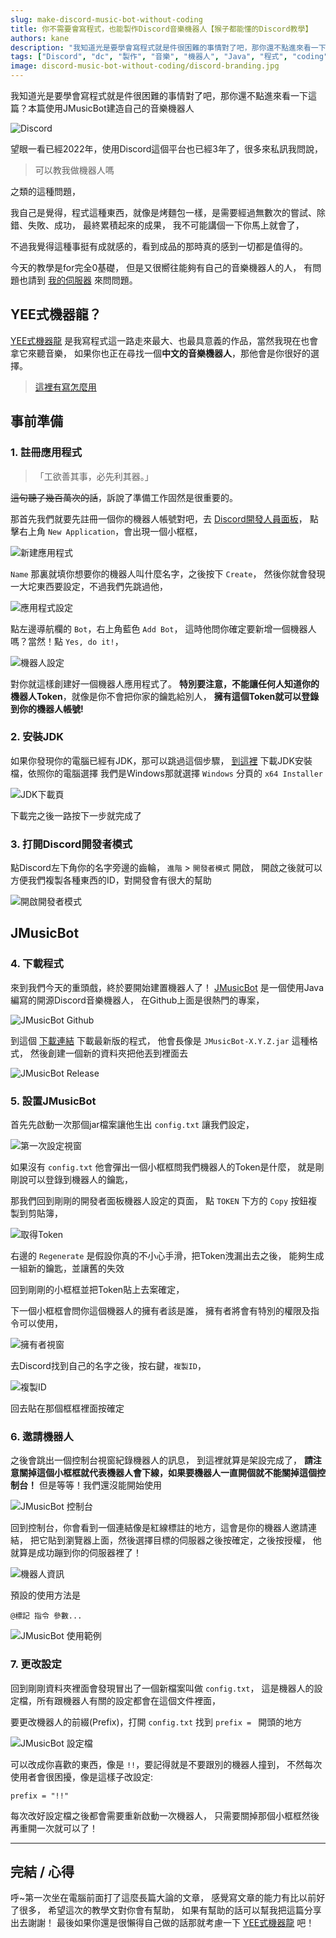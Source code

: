 ---
slug: make-discord-music-bot-without-coding
title: 你不需要會寫程式，也能製作Discord音樂機器人【猴子都能懂的Discord教學】
authors: kane
description: "我知道光是要學會寫程式就是件很困難的事情對了吧，那你還不點進來看一下這篇？今天的教學是for完全0基礎，但是又很嚮往能夠製作出自己的機器人的人，本篇使用JMusicBot建造自己的音樂機器人"
tags: ["Discord", "dc", "製作", "音樂", "機器人", "Java", "程式", "coding", "2022", "JMusicBot", "教學", "Rythm", "Groovy"]
image: discord-music-bot-without-coding/discord-branding.jpg
---


<head>
	<link rel="canonical" href="https://yeecord.co/blog//img/make-discord-music-bot-without-coding/"/>
</head>

我知道光是要學會寫程式就是件很困難的事情對了吧，那你還不點進來看一下這篇？本篇使用JMusicBot建造自己的音樂機器人

![Discord](/img/make-discord-music-bot-without-coding/discord-branding.jpg)

望眼一看已經2022年，使用Discord這個平台也已經3年了，很多來私訊我問說，
> 可以教我做機器人嗎

之類的這種問題，

我自己是覺得，程式這種東西，就像是烤麵包一樣，是需要經過無數次的嘗試、除錯、失敗、成功，
最終累積起來的成果， 我不可能講個一下你馬上就會了，


不過我覺得這種事挺有成就感的，看到成品的那時真的感到一切都是值得的。

今天的教學是for完全0基礎， 但是又很嚮往能夠有自己的音樂機器人的人，
有問題也請到 [我的伺服器](https://discord.gg/ct2ufag) 來問問題。

## YEE式機器龍？
[YEE式機器龍](https://yeecord.co/) 是我寫程式這一路走來最大、也最具意義的作品，當然我現在也會拿它來聽音樂，
如果你也正在尋找一個**中文的音樂機器人**，那他會是你很好的選擇。
> [這裡有寫怎麼用](/blog/how-to-invite-bot/)

<!--truncate-->

<Adsense/>

## 事前準備
### 1. 註冊應用程式
> 「工欲善其事，必先利其器。」

~~這句聽了幾百萬次的話~~，訴說了準備工作固然是很重要的。

那首先我們就要先註冊一個你的機器人帳號對吧，去 [Discord開發人員面板](https://discord.com/developers/applications)，
點擊右上角 `New Application`，會出現一個小框框，

![新建應用程式](/img/make-discord-music-bot-without-coding/new-application.png)

`Name` 那裏就填你想要你的機器人叫什麼名字，之後按下 `Create`，
然後你就會發現一大坨東西要設定，不過我們先跳過他，

![應用程式設定](/img/make-discord-music-bot-without-coding/app.jpeg)

點左邊導航欄的 `Bot`，右上角藍色 `Add Bot`，
這時他問你確定要新增一個機器人嗎？當然！點 `Yes, do it!`，

![機器人設定](/img/make-discord-music-bot-without-coding/bot.png)

對你就這樣創建好一個機器人應用程式了。
**特別要注意，不能讓任何人知道你的機器人Token**，就像是你不會把你家的鑰匙給別人，
**擁有這個Token就可以登錄到你的機器人帳號!**

<Adsense/>

### 2. 安裝JDK
如果你發現你的電腦已經有JDK，那可以跳過這個步驟，
[到這裡](https://www.oracle.com/java/technologies/downloads/) 下載JDK安裝檔，依照你的電腦選擇
我們是Windows那就選擇 `Windows` 分頁的 `x64 Installer`

![JDK下載頁](/img/make-discord-music-bot-without-coding/jdk.png)

下載完之後一路按下一步就完成了

### 3. 打開Discord開發者模式
點Discord左下角你的名字旁邊的齒輪， `進階` > `開發者模式` 開啟，
開啟之後就可以方便我們複製各種東西的ID，對開發會有很大的幫助

![開啟開發者模式](/img/make-discord-music-bot-without-coding/enable-dev-mode.png)

<Adsense/>

## JMusicBot
### 4. 下載程式
來到我們今天的重頭戲，終於要開始建置機器人了！
[JMusicBot](https://github.com/jagrosh/MusicBot) 是一個使用Java編寫的開源Discord音樂機器人， 在Github上面是很熱門的專案，

![JMusicBot Github](/img/make-discord-music-bot-without-coding/jmusicbot-github.png)

到這個 [下載連結](https://github.com/jagrosh/MusicBot/releases/latest) 下載最新版的程式，
他會長像是 `JMusicBot-X.Y.Z.jar` 這種格式，
然後創建一個新的資料夾把他丟到裡面去

![JMusicBot Release](/img/make-discord-music-bot-without-coding/jmusicbot-download.png)

<Adsense/>

### 5. 設置JMusicBot
首先先啟動一次那個jar檔案讓他生出 `config.txt` 讓我們設定，

![第一次設定視窗](/img/make-discord-music-bot-without-coding/first-prompt.png)

如果沒有 `config.txt` 他會彈出一個小框框問我們機器人的Token是什麼，
就是剛剛說可以登錄到機器人的鑰匙，

那我們回到剛剛的開發者面板機器人設定的頁面，
點 `TOKEN` 下方的 `Copy` 按鈕複製到剪貼簿，

![取得Token](/img/make-discord-music-bot-without-coding/get-token.png)

右邊的 `Regenerate` 是假設你真的不小心手滑，把Token洩漏出去之後，
能夠生成一組新的鑰匙，並讓舊的失效

回到剛剛的小框框並把Token貼上去案確定，

<Adsense/>

下一個小框框會問你這個機器人的擁有者該是誰，
擁有者將會有特別的權限及指令可以使用，

![擁有者視窗](/img/make-discord-music-bot-without-coding/owner-prompt.png)

去Discord找到自己的名字之後，按右鍵，`複製ID`，

![複製ID](/img/make-discord-music-bot-without-coding/get-your-id.png)

回去貼在那個框框裡面按確定

### 6. 邀請機器人
之後會跳出一個控制台視窗紀錄機器人的訊息，
到這裡就算是架設完成了，
**請注意關掉這個小框框就代表機器人會下線，如果要機器人一直開個就不能關掉這個控制台！**
但是等等！我們還沒能開始使用

![JMusicBot 控制台](/img/make-discord-music-bot-without-coding/console.png)

回到控制台，你會看到一個連結像是紅線標註的地方，這會是你的機器人邀請連結，
把它貼到瀏覽器上面，然後選擇目標的伺服器之後按確定，之後按授權，
他就算是成功蹦到你的伺服器裡了！

![機器人資訊](/img/make-discord-music-bot-without-coding/bot-info.png)

預設的使用方法是

```
@標記 指令 參數...
```

![JMusicBot 使用範例](/img/make-discord-music-bot-without-coding/example.png)

<Adsense/>

### 7. 更改設定
回到剛剛資料夾裡面會發現冒出了一個新檔案叫做 `config.txt`，
這是機器人的設定檔，所有跟機器人有關的設定都會在這個文件裡面，


要更改機器人的前綴(Prefix)，打開 `config.txt` 找到 `prefix = ` 開頭的地方

![JMusicBot 設定檔](/img/make-discord-music-bot-without-coding/config-prefix.png)

可以改成你喜歡的東西，像是 `!!`，要記得就是不要跟別的機器人撞到，
不然每次使用者會很困擾，像是這樣子改設定:
```
prefix = "!!"
```

每次改好設定檔之後都會需要重新啟動一次機器人，
只需要關掉那個小框框然後再重開一次就可以了！

<Adsense/>

---

## 完結 / 心得
呼~第一次坐在電腦前面打了這麼長篇大論的文章，
感覺寫文章的能力有比以前好了很多，
希望這次的教學文對你會有幫助，
如果有幫助的話可以幫我把這篇分享出去謝謝！
最後如果你還是很懶得自己做的話那就考慮一下 [YEE式機器龍](https://yeecord.co/) 吧！